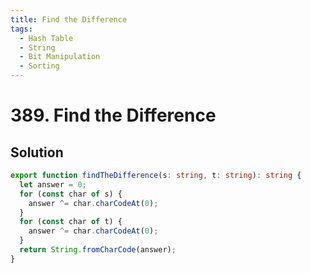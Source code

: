 ```yaml
---
title: Find the Difference
tags:
  - Hash Table
  - String
  - Bit Manipulation
  - Sorting
---
```


# 389. Find the Difference

<Badges>
  <LevelBadge level="easy" />
  <TopicBadge name="Hash Table" slug="hash-table" />
  <TopicBadge name="String" slug="string" />
  <TopicBadge name="Bit Manipulation" slug="bit-manipulation" />
  <TopicBadge name="Sorting" slug="sorting" />
</Badges>

## Solution

```typescript filename="solution.ts" copy
export function findTheDifference(s: string, t: string): string {
  let answer = 0;
  for (const char of s) {
    answer ^= char.charCodeAt(0);
  }
  for (const char of t) {
    answer ^= char.charCodeAt(0);
  }
  return String.fromCharCode(answer);
}
```

<ProblemLink
  codingSite="leetcode"
  href="https://leetcode.com/problems/find-the-difference"
  title="Find the Difference"
/>

